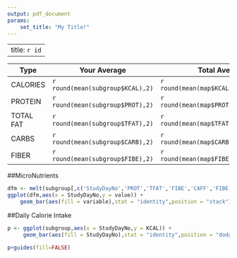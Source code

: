 ```yaml
---
output: pdf_document
params: 
    set_title: "My Title!"
---
```



---
title: `r id`
---


| Type       | Your Average                     | Total Average                          |
|------------|----------------------------------|----------------------------------------|
| CALORIES   | `r round(mean(subgroup$KCAL),2)` | `r round(mean(map$KCAL,na.rm=TRUE),2)` |
| PROTEIN    | `r round(mean(subgroup$PROT),2)` | `r round(mean(map$PROT,na.rm=TRUE),2)` |
| TOTAL FAT  | `r round(mean(subgroup$TFAT),2)` | `r round(mean(map$TFAT,na.rm=TRUE),2)` |
| CARBS      | `r round(mean(subgroup$CARB),2)` | `r round(mean(map$CARB,na.rm=TRUE),2)` |
| FIBER      | `r round(mean(subgroup$FIBE),2)` | `r round(mean(map$FIBE,na.rm=TRUE),2)` |



##MicroNutrients

```r
dfm <- melt(subgroup[,c('StudyDayNo','PROT','TFAT','FIBE','CAFF','FIBE','SUGR')],id.vars = 1)
ggplot(dfm,aes(x = StudyDayNo,y = value)) + 
    geom_bar(aes(fill = variable),stat = "identity",position = "stack") + scale_x_discrete(labels = abbreviate)
```

##Daily Calorie Intake
```r
p <- ggplot(subgroup,aes(x = StudyDayNo,y = KCAL)) + 
     geom_bar(aes(fill = StudyDayNo),stat = "identity",position = "dodge") + scale_x_discrete(labels = abbreviate)

p+guides(fill=FALSE)
```
